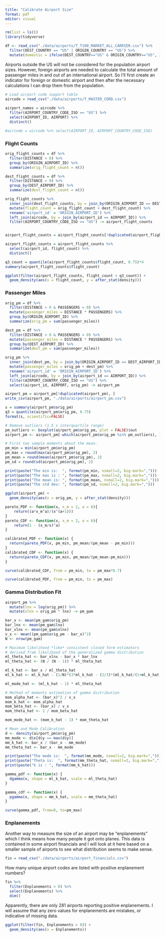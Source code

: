 ```yaml
---
title: "Calibrate Airport Size"
format: pdf
editor: visual
---
```


```r
rm(list = ls())
library(tidyverse)

df <- read_csv("./data/airports/T_T100_MARKET_ALL_CARRIER.csv") %>%
  filter(DEST_COUNTRY == "US" | ORIGIN_COUNTRY == "US") %>%
  mutate(domestic = ifelse(DEST_COUNTRY=="US" & ORIGIN_COUNTRY=="US", 1, 0))
```

Airports outside the US will not be considered for the population airport sizes. However, foreign airports are needed to calculate the total amount of passenger miles in and out of an international airport. So I'll first create an indicator for foreign or domestic airport and then after the necessary calculations I can drop them from the population.

```r
# Load airport code support table
aircode = read_csv("./data/airports/T_MASTER_CORD.csv")
  
airport_names = aircode %>%
  filter(AIRPORT_COUNTRY_CODE_ISO == "US") %>%
  select(AIRPORT_ID, AIRPORT) %>%
  distinct()

#aircode = aircode %>% select(AIRPORT_ID, AIRPORT_COUNTRY_CODE_ISO)
```

### Flight Counts

```r
orig_flight_counts = df %>%
  filter(DISTANCE > 0) %>%
  group_by(ORIGIN_AIRPORT_ID) %>%
  summarize(orig_flight_count = n())

dest_flight_counts = df %>%
  filter(DISTANCE > 0) %>%
  group_by(DEST_AIRPORT_ID) %>%
  summarize(dest_flight_count = n())

orig_flight_counts %>%
  inner_join(dest_flight_counts, by = join_by(ORIGIN_AIRPORT_ID == DEST_AIRPORT_ID)) %>%
  mutate(flight_count = orig_flight_count + dest_flight_count) %>%
  rename('airport_id' = 'ORIGIN_AIRPORT_ID') %>%
  left_join(aircode, by = join_by(airport_id == AIRPORT_ID)) %>%
  filter(AIRPORT_COUNTRY_CODE_ISO == "US") -> airport_flight_counts


airport_flight_counts = airport_flight_counts[!duplicated(airport_flight_counts), ]

airport_flight_counts = airport_flight_counts %>%
  select(airport_id, flight_count) %>%
  distinct()
```

```r
q3_count = quantile(airport_flight_counts$flight_count, 0.75)*4
summary(airport_flight_counts$flight_count)
```

```r
ggplot(filter(airport_flight_counts, flight_count < q3_count)) +
  geom_density(aes(x = flight_count, y = after_stat(density)))
```

### Passenger Miles

```r
orig_pm = df %>%
  filter(DISTANCE > 0 & PASSENGERS > 0) %>%
  mutate(passenger_miles = DISTANCE * PASSENGERS) %>%
  group_by(ORIGIN_AIRPORT_ID) %>%
  summarize(orig_pm = sum(passenger_miles))

dest_pm = df %>%
  filter(DISTANCE > 0 & PASSENGERS > 0) %>%
  mutate(passenger_miles = DISTANCE * PASSENGERS) %>%
  group_by(DEST_AIRPORT_ID) %>%
  summarize(dest_pm = sum(passenger_miles))

orig_pm %>%
  inner_join(dest_pm, by = join_by(ORIGIN_AIRPORT_ID == DEST_AIRPORT_ID)) %>%
  mutate(passenger_miles = orig_pm + dest_pm) %>%
  rename('airport_id' = 'ORIGIN_AIRPORT_ID') %>%
  left_join(aircode, by = join_by(airport_id == AIRPORT_ID)) %>%
  filter(AIRPORT_COUNTRY_CODE_ISO == "US") %>%
  select(airport_id, AIRPORT, orig_pm) -> airport_pm

airport_pm = airport_pm[!duplicated(airport_pm), ]
write_csv(airport_pm, "./data/airports/airport_pm.csv")
```

```r
s = summary(airport_pm$orig_pm)
q3 = quantile(airport_pm$orig_pm, 0.75)
format(s, scientific=FALSE)
```

```r
# Remove outliers (1.5 x interquartile range)
pm_outliers <- boxplot(airport_pm$orig_pm, plot = FALSE)$out
airport_pm <- airport_pm[-which(airport_pm$orig_pm %in% pm_outliers), ]
```

```r
# First two sample moments about the mean.
pm_min = min(airport_pm$orig_pm)
pm_max = round(max(airport_pm$orig_pm), 2)
pm_mean = round(mean(airport_pm$orig_pm), 2)
pm_sd = round(sd(airport_pm$orig_pm), 2)

print(paste("The min is:  ", format(pm_min, nsmall=2, big.mark=",")))
print(paste("The max is : ", format(pm_max, nsmall=2, big.mark=",")))
print(paste("The mean is: ", format(pm_mean, nsmall=2, big.mark=",")))
print(paste("The std dev: ", format(pm_sd, nsmall=2, big.mark=",")))
```

```r
ggplot(airport_pm) +
  geom_density(aes(x = orig_pm, y = after_stat(density)))
```

```r
pareto_PDF <- function(x, x_m = 2, a = 6){
    return((a*x_m^a)/(x^(a+1)))
}
pareto_CDF <- function(x, x_m = 2, a = 6){
    return(1 - (x_m/x)^a)
}
```

```r
calibrated_PDF <- function(x) {
  return(pareto_PDF(x, pm_min, pm_mean/(pm_mean - pm_min)))
}
calibrated_CDF <- function(x) {
  return(pareto_CDF(x, pm_min, pm_mean/(pm_mean-pm_min)))
}

curve(calibrated_CDF, from = pm_min, to = pm_max*0.7)
```

```r
curve(calibrated_PDF, from = pm_min, to = pm_max)
```

### Gamma Distribution Fit

```r
airport_pm %>%
  mutate(lnx = log(orig_pm)) %>%
  mutate(xlnx = orig_pm * lnx) -> pm_gam

bar_x <- mean(pm_gam$orig_pm)
bar_lnx <- mean(pm_gam$lnx)
bar_xlnx <- mean(pm_gam$xlnx)
v_x <- mean((pm_gam$orig_pm - bar_x)^2)
N <- nrow(pm_gam)

# Maximum likelihood *like* consistent closed form estimators
# derived from likelihood of the generalized gamma distribution
ml_theta_hat <- bar_xlnx - bar_x * bar_lnx
ml_theta_hat <- (N / (N - 1)) * ml_theta_hat

ml_k_hat <- bar_x / ml_theta_hat
ml_k_hat <- ml_k_hat - (1/N)*(3*ml_k_hat - (2/3)*(ml_k_hat/(1+ml_k_hat)) - (4/5)*(ml_k_hat/(1+ml_k_hat)^2))

ml_mode_hat <- (ml_k_hat - 1) * ml_theta_hat

# Method of moments estimation of gamma distribution
mom_alpha_hat <- (bar_x)^2 / v_x
mom_k_hat <- mom_alpha_hat
mom_beta_hat <- (bar_x) / v_x
mom_theta_hat <- 1 / mom_beta_hat

mom_mode_hat <- (mom_k_hat - 1) * mom_theta_hat

# Mean and Mode Calibration
d <- density(airport_pm$orig_pm)
mm_mode <- d$x[d$y == max(d$y)]
mm_k_hat <- bar_x / (bar_x - mm_mode)
mm_theta_hat <- bar_x - mm_mode
```

```r
print(paste("The mode is:  ", format(mm_mode, nsmall=2, big.mark=",")))
print(paste("Theta is:  ", format(mm_theta_hat, nsmall=2, big.mark=",")))
print(paste("k is : ", format(mm_k_hat)))
```

```r
gamma_pdf <- function(x) {
  dgamma(x, shape = ml_k_hat, scale = ml_theta_hat)
}

gamma_cdf <- function(x) {
  pgamma(x, shape = mm_k_hat, scale = mm_theta_hat)
}

curve(gamma_pdf, from=0, to=pm_max)
```

### Enplanements

Another way to measure the size of an airport may be "enplanements" which I think means how many people it got onto planes. This data is contained in some airport financials and I will look at it here based on a smaller sample of airports to see what distribution seems to make sense.

```r
fin = read_csv("./data/airports/airport_financials.csv")
```

How many unique airport codes are listed with positive enplanement numbers?

```r
fin %>%
  filter(Enplanements > 0) %>%
  select(Enplanements) %>%
  dim()
```

Apparently, there are only 281 airports reporting positive enplanements. I will assume that any zero values for enplanements are mistakes, or indicative of missing data.

```r
ggplot(filter(fin, Enplanements > 0)) +
  geom_density(aes(x = Enplanements))
```
